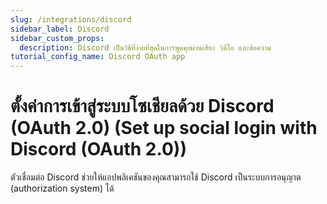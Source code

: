 ```yaml
---
slug: /integrations/discord
sidebar_label: Discord
sidebar_custom_props:
  description: Discord เป็นวิธีที่ง่ายที่สุดในการพูดคุยผ่านเสียง วิดีโอ และข้อความ
tutorial_config_name: Discord OAuth app
---
```




# ตั้งค่าการเข้าสู่ระบบโซเชียลด้วย Discord (OAuth 2.0) (Set up social login with Discord (OAuth 2.0))

ตัวเชื่อมต่อ Discord ช่วยให้แอปพลิเคชันของคุณสามารถใช้ Discord เป็นระบบการอนุญาต (authorization system) ได้

<GuideTip />

<Integration />
